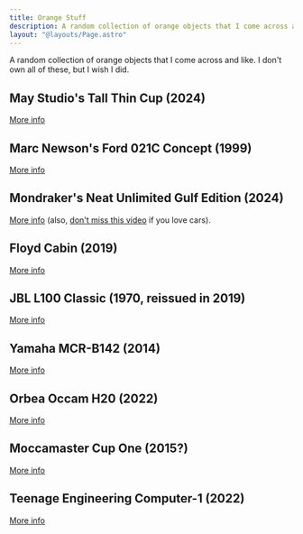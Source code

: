 ```yaml
---
title: Orange Stuff
description: A random collection of orange objects that I come across and like.
layout: "@layouts/Page.astro"
---
```



A random collection of orange objects that I come across and like. I don't own all of these, but I wish I did.

## May Studio's Tall Thin Cup (2024)

<ImageZoom src="orange/IMG_3644.webp" alt="May Studio's Tall Thin Cup" loading="eager" />

[More info](https://www.maystudio.dk/collections/cups/products/may-cup-orange)

## Marc Newson's Ford 021C Concept (1999)

<ImageZoom src="orange/ford_021c.jpg" alt="Ford 021C Concept" />

[More info](https://www.motortrend.com/vehicle-genres/1999-ford-021c-concept-details-history-photos/)

## Mondraker's Neat Unlimited Gulf Edition (2024)

<ImageZoom src="orange/mondraker_unlimited_gulf.jpg" alt="Mondraker Unlimited Gulf" />

[More info](https://mondraker.com/wo/en/mondraker-unlimited-gulf) (also, [don't miss this video](https://www.youtube.com/watch?v=Rzdd6CnsLmw) if you love cars).

## Floyd Cabin (2019)

<ImageZoom src="orange/floyd_cabin.jpg" alt="Floyd Cabin" />

[More info](https://floyd.one/products/floyd-cabin?wheels-color-initials=KO&variant=46658427912541)

## JBL L100 Classic (1970, reissued in 2019)

<ImageZoom src="orange/jbl_l100.jpg" alt="JBL L100 Classic" />

[More info](https://www.jbl.com/bookshelf/L100+CLASSIC.html)

## Yamaha MCR-B142 (2014)

<ImageZoom src="orange/yamaha_mcrb142.jpg" alt="Yamaha MCR-B142" />

[More info](https://europe.yamaha.com/en/products/audio_visual/hifi_systems/mcr-b142/index.html)

## Orbea Occam H20 (2022)

<ImageZoom src="orange/orbea_occam.png" alt="Orbea Occam H20" />

[More info](https://www.orbea.com/int-en/bicycles/mountain/occam-sl/)

## Moccamaster Cup One (2015?)

<ImageZoom src="orange/moccamaster_cup_one.jpg" alt="Moccamaster Cup One" />

[More info](https://www.moccamaster.eu/cup-one)

## Teenage Engineering Computer-1 (2022)

<ImageZoom src="orange/te_computer_1.png" alt="Teenage Engineering Computer-1" />

[More info](https://teenage.engineering/products/computer-1)
